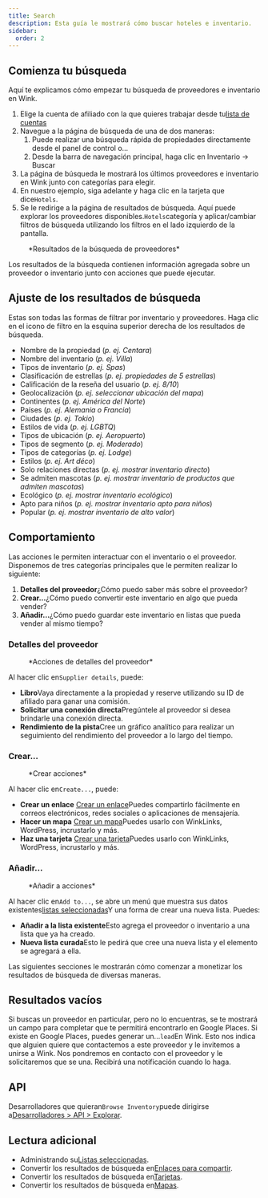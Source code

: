 ```yaml
---
title: Search
description: Esta guía le mostrará cómo buscar hoteles e inventario.
sidebar:
  order: 2
---
```


## Comienza tu búsqueda

Aquí te explicamos cómo empezar tu búsqueda de proveedores e inventario en Wink.

1. Elige la cuenta de afiliado con la que quieres trabajar desde tu[lista de cuentas](https://studio.wink.travel/company/list)
2. Navegue a la página de búsqueda de una de dos maneras:
   1. Puede realizar una búsqueda rápida de propiedades directamente desde el panel de control o...
   2. Desde la barra de navegación principal, haga clic en Inventario → Buscar
3. La página de búsqueda le mostrará los últimos proveedores e inventario en Wink junto con categorías para elegir.
4. En nuestro ejemplo, siga adelante y haga clic en la tarjeta que dice`Hotels`.
5. Se le redirige a la página de resultados de búsqueda. Aquí puede explorar los proveedores disponibles.`Hotels`categoría y aplicar/cambiar filtros de búsqueda utilizando los filtros en el lado izquierdo de la pantalla.

<figure>
  <CloudinaryImage width="700" height="570" resize="scale" quality="best" alt="Resultados de la búsqueda" src="academy/search-results" errorImage="noimage_opaque_nyrtl0.png" />

  <figcaption>*Resultados de la búsqueda de proveedores*</figcaption>
</figure>


Los resultados de la búsqueda contienen información agregada sobre un proveedor o inventario junto con acciones que puede ejecutar.

## Ajuste de los resultados de búsqueda

Estas son todas las formas de filtrar por inventario y proveedores. Haga clic en el icono de filtro en la esquina superior derecha de los resultados de búsqueda.

* Nombre de la propiedad (*p. ej. Centara*)
* Nombre del inventario (*p. ej. Villa*)
* Tipos de inventario (*p. ej. Spas*)
* Clasificación de estrellas (*p. ej. propiedades de 5 estrellas*)
* Calificación de la reseña del usuario (*p. ej. 8/10*)
* Geolocalización (*p. ej. seleccionar ubicación del mapa*)
* Continentes (*p. ej. América del Norte*)
* Países (*p. ej. Alemania o Francia*)
* Ciudades (*p. ej. Tokio*)
* Estilos de vida (*p. ej. LGBTQ*)
* Tipos de ubicación (*p. ej. Aeropuerto*)
* Tipos de segmento (*p. ej. Moderado*)
* Tipos de categorías (*p. ej. Lodge*)
* Estilos (*p. ej. Art déco*)
* Solo relaciones directas (*p. ej. mostrar inventario directo*)
* Se admiten mascotas (*p. ej. mostrar inventario de productos que admiten mascotas*)
* Ecológico (*p. ej. mostrar inventario ecológico*)
* Apto para niños (*p. ej. mostrar inventario apto para niños*)
* Popular (*p. ej. mostrar inventario de alto valor*)

## Comportamiento

Las acciones le permiten interactuar con el inventario o el proveedor. Disponemos de tres categorías principales que le permiten realizar lo siguiente:

1. **Detalles del proveedor**¿Cómo puedo saber más sobre el proveedor?
2. **Crear...**¿Cómo puedo convertir este inventario en algo que pueda vender?
3. **Añadir...**¿Cómo puedo guardar este inventario en listas que pueda vender al mismo tiempo?

### Detalles del proveedor

<figure>
  <CloudinaryImage width="350" height="190" resize="scale" quality="best" alt="Detalles del proveedor" src="academy/supplier-details" errorImage="noimage_opaque_nyrtl0.png" />

  <figcaption>*Acciones de detalles del proveedor*</figcaption>
</figure>


Al hacer clic en`Supplier details`, puede:

* **Libro**Vaya directamente a la propiedad y reserve utilizando su ID de afiliado para ganar una comisión.
* **Solicitar una conexión directa**Pregúntele al proveedor si desea brindarle una conexión directa.
* **Rendimiento de la pista**Cree un gráfico analítico para realizar un seguimiento del rendimiento del proveedor a lo largo del tiempo.

### Crear...

<figure>
  <CloudinaryImage width="350" height="238" resize="scale" quality="best" alt="Comportamiento" src="academy/inventory-actions" errorImage="noimage_opaque_nyrtl0.png" />

  <figcaption>*Crear acciones*</figcaption>
</figure>


Al hacer clic en`Create...`, puede:

* **Crear un enlace** [Crear un enlace](/studio/shareable-links)Puedes compartirlo fácilmente en correos electrónicos, redes sociales o aplicaciones de mensajería.
* **Hacer un mapa** [Crear un mapa](/studio/maps)Puedes usarlo con WinkLinks, WordPress, incrustarlo y más.
* **Haz una tarjeta** [Crear una tarjeta](/studio/cards)Puedes usarlo con WinkLinks, WordPress, incrustarlo y más.

### Añadir...

<figure>
  <CloudinaryImage width="350" height="203" resize="scale" quality="best" alt="Comportamiento" src="academy/add-to" errorImage="noimage_opaque_nyrtl0.png" />

  <figcaption>*Añadir a acciones*</figcaption>
</figure>


Al hacer clic en`Add to...`, se abre un menú que muestra sus datos existentes[listas seleccionadas](/studio/curated-lists)Y una forma de crear una nueva lista. Puedes:

* **Añadir a la lista existente**Esto agrega el proveedor o inventario a una lista que ya ha creado.
* **Nueva lista curada**Esto le pedirá que cree una nueva lista y el elemento se agregará a ella.

Las siguientes secciones le mostrarán cómo comenzar a monetizar los resultados de búsqueda de diversas maneras.

## Resultados vacíos

Si buscas un proveedor en particular, pero no lo encuentras, se te mostrará un campo para completar que te permitirá encontrarlo en Google Places. Si existe en Google Places, puedes generar un...`lead`En Wink.
Esto nos indica que alguien quiere que contactemos a este proveedor y le invitemos a unirse a Wink. Nos pondremos en contacto con el proveedor y le solicitaremos que se una. Recibirá una notificación cuando lo haga.

## API

Desarrolladores que quieran`Browse Inventory`puede dirigirse a[Desarrolladores > API > Explorar](/developers/apis/#browse-api).

## Lectura adicional

* Administrando su[Listas seleccionadas](/studio/curated-lists).
* Convertir los resultados de búsqueda en[Enlaces para compartir](/studio/shareable-links).
* Convertir los resultados de búsqueda en[Tarjetas](/studio/cards).
* Convertir los resultados de búsqueda en[Mapas](/studio/maps).

